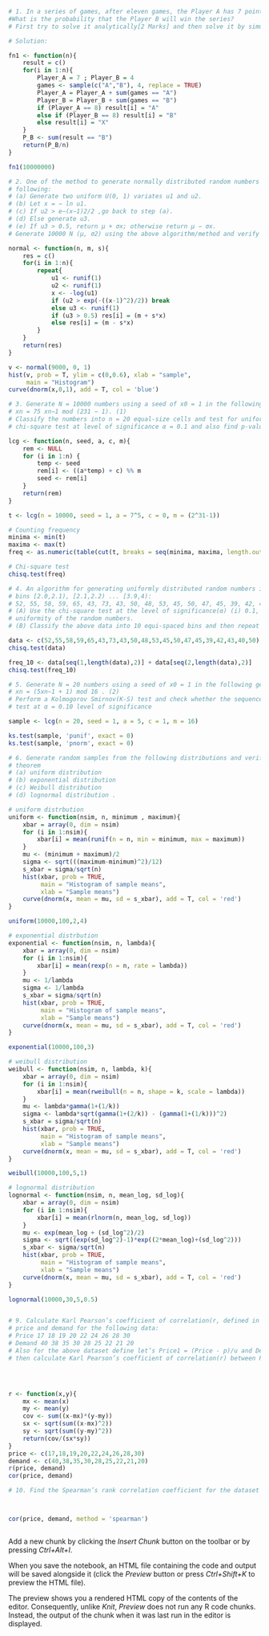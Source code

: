 ```{r}
# 1. In a series of games, after eleven games, the Player A has 7 points and the Player B has 4 points. The first person to reach 8 points wins the series of games. 
#What is the probability that the Player B will win the series?
# First try to solve it analytically[2 Marks] and then solve it by simulation

# Solution:

fn1 <- function(n){
    result = c()
    for(i in 1:n){
        Player_A = 7 ; Player_B = 4
        games <- sample(c("A","B"), 4, replace = TRUE)
        Player_A = Player_A + sum(games == "A")
        Player_B = Player_B + sum(games == "B")
        if (Player_A == 8) result[i] = "A"
        else if (Player_B == 8) result[i] = "B"
        else result[i] = "X"
    }
    P_B <- sum(result == "B")
    return(P_B/n)
}

fn1(10000000)

```
```{r}
# 2. One of the method to generate normally distributed random numbers (N (µ, σ2)) is the
# following:
# (a) Generate two uniform U(0, 1) variates u1 and u2.
# (b) Let x = − ln u1.
# (c) If u2 > e−(x−1)2/2 ,go back to step (a).
# (d) Else generate u3.
# (e) If u3 > 0.5, return µ + σx; otherwise return µ − σx.
# Generate 10000 N (µ, σ2) using the above algorithm/method and verify your result.

normal <- function(n, m, s){
    res = c()
    for(i in 1:n){
        repeat{
            u1 <- runif(1)
            u2 <- runif(1)
            x <- -log(u1)
            if (u2 > exp(-((x-1)^2)/2)) break
            else u3 <- runif(1)
            if (u3 > 0.5) res[i] = (m + s*x)
            else res[i] = (m - s*x)
        }
    }
    return(res)
}

v <- normal(9000, 0, 1)
hist(v, prob = T, ylim = c(0,0.6), xlab = "sample",
     main = "Histogram")
curve(dnorm(x,0,1), add = T, col = 'blue')


```


```{r}
# 3. Generate N = 10000 numbers using a seed of x0 = 1 in the following generator:
# xn = 75 xn−1 mod (231 − 1). (1)
# Classify the numbers into n = 20 equal-size cells and test for uniformity using the
# chi-square test at level of significance α = 0.1 and also find p-value.

lcg <- function(n, seed, a, c, m){
    rem <- NULL
    for (i in 1:n) {
        temp <- seed
        rem[i] <- ((a*temp) + c) %% m
        seed <- rem[i]
    }
    return(rem)
}

t <- lcg(n = 10000, seed = 1, a = 7^5, c = 0, m = (2^31-1))

# Counting frequency
minima <- min(t)
maxima <- max(t)
freq <- as.numeric(table(cut(t, breaks = seq(minima, maxima, length.out =21))))

# Chi-square test
chisq.test(freq)


```


```{r}
# 4. An algorithm for generating uniformly distributed random numbers in [2,4) gives following counts/frequencies when the random numbers were collected in 20 equi-spaced
# bins [2.0,2.1), [2.1,2.2) ... [3.9,4):
# 52, 55, 58, 59, 65, 43, 73, 43, 50, 48, 53, 45, 50, 47, 45, 39, 42, 43, 40, 50 .
# (A) Use the chi-square test at the level of significance(α) (i) 0.1, (ii) 0.05 to test for
# uniformity of the random numbers.
# (B) Classify the above data into 10 equi-spaced bins and then repeat (A).

data <- c(52,55,58,59,65,43,73,43,50,48,53,45,50,47,45,39,42,43,40,50)
chisq.test(data)

freq_10 <- data[seq(1,length(data),2)] + data[seq(2,length(data),2)]
chisq.test(freq_10)
```


```{r}
# 5. Generate N = 20 numbers using a seed of x0 = 1 in the following generator:
# xn = (5xn−1 + 1) mod 16 . (2)
# Perform a Kolmogorov Smirnov(K-S) test and check whether the sequence passes the
# test at α = 0.10 level of significance

sample <- lcg(n = 20, seed = 1, a = 5, c = 1, m = 16)

ks.test(sample, 'punif', exact = 0)
ks.test(sample, 'pnorm', exact = 0)

```


```{r}
# 6. Generate random samples from the following distributions and verify the central limit
# theorem
# (a) uniform distribution
# (b) exponential distribution
# (c) Weibull distribution
# (d) lognormal distribution .

# uniform distrbution
uniform <- function(nsim, n, minimum , maximum){
    xbar = array(0, dim = nsim)
    for (i in 1:nsim){
        xbar[i] = mean(runif(n = n, min = minimum, max = maximum))
    } 
    mu <- (minimum + maximum)/2
    sigma <- sqrt(((maximum-minimum)^2)/12)
    s_xbar = sigma/sqrt(n)
    hist(xbar, prob = TRUE, 
         main = "Histogram of sample means", 
         xlab = "Sample means")
    curve(dnorm(x, mean = mu, sd = s_xbar), add = T, col = 'red')
}

uniform(10000,100,2,4)

# exponential distrbution
exponential <- function(nsim, n, lambda){
    xbar = array(0, dim = nsim)
    for (i in 1:nsim){
        xbar[i] = mean(rexp(n = n, rate = lambda))
    } 
    mu <- 1/lambda
    sigma <- 1/lambda
    s_xbar = sigma/sqrt(n)
    hist(xbar, prob = TRUE, 
         main = "Histogram of sample means", 
         xlab = "Sample means")
    curve(dnorm(x, mean = mu, sd = s_xbar), add = T, col = 'red')
}

exponential(10000,100,3)

# weibull distribution
weibull <- function(nsim, n, lambda, k){
    xbar = array(0, dim = nsim)
    for (i in 1:nsim){
        xbar[i] = mean(rweibull(n = n, shape = k, scale = lambda))
    } 
    mu <- lambda*gamma(1+(1/k))
    sigma <- lambda*sqrt(gamma(1+(2/k)) - (gamma(1+(1/k)))^2)
    s_xbar = sigma/sqrt(n)
    hist(xbar, prob = TRUE,
         main = "Histogram of sample means", 
         xlab = "Sample means")
    curve(dnorm(x, mean = mu, sd = s_xbar), add = T, col = 'red')
}

weibull(10000,100,5,1)

# lognormal distribution
lognormal <- function(nsim, n, mean_log, sd_log){
    xbar = array(0, dim = nsim)
    for (i in 1:nsim){
        xbar[i] = mean(rlnorm(n, mean_log, sd_log))
    } 
    mu <- exp(mean_log + (sd_log^2)/2)
    sigma <- sqrt((exp(sd_log^2)-1)*exp((2*mean_log)+(sd_log^2)))
    s_xbar <- sigma/sqrt(n)
    hist(xbar, prob = TRUE, 
         main = "Histogram of sample means", 
         xlab = "Sample means")
    curve(dnorm(x, mean = mu, sd = s_xbar), add = T, col = 'red')
}

lognormal(10000,30,5,0.5)

```


```{r}
```


```{r}
# 9. Calculate Karl Pearson’s coefficient of correlation(r, defined in the Eq. (3)) between
# price and demand for the following data:
# Price 17 18 19 20 22 24 26 28 30
# Demand 40 38 35 30 28 25 22 21 20
# Also for the above dataset define let’s Price1 = (Price - p)/u and Demand1 = (Demand- q)/v, where p, q, u and v are arbitrary numbers(choose these numbers as you wish),
# then calculate Karl Pearson’s coefficient of correlation(r) between Price1 and Demand1




r <- function(x,y){
    mx <- mean(x)
    my <- mean(y)
    cov <- sum((x-mx)*(y-my))
    sx <- sqrt(sum((x-mx)^2))
    sy <- sqrt(sum((y-my)^2))
    return(cov/(sx*sy))
}
price <- c(17,18,19,20,22,24,26,28,30)
demand <- c(40,38,35,30,28,25,22,21,20)
r(price, demand)
cor(price, demand)


```


```{r}
# 10. Find the Spearman’s rank correlation coefficient for the dataset of problem 9.



cor(price, demand, method = 'spearman')
```


```{r}
```


Add a new chunk by clicking the *Insert Chunk* button on the toolbar or by pressing *Ctrl+Alt+I*.

When you save the notebook, an HTML file containing the code and output will be saved alongside it (click the *Preview* button or press *Ctrl+Shift+K* to preview the HTML file).

The preview shows you a rendered HTML copy of the contents of the editor. Consequently, unlike *Knit*, *Preview* does not run any R code chunks. Instead, the output of the chunk when it was last run in the editor is displayed.

